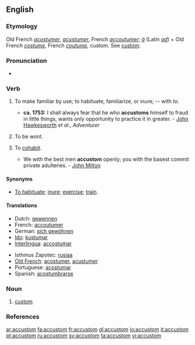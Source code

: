==English==

===Etymology===
Old French ''[[acostumer]]'', ''[[acustumer]]'', French ''[[accoutumer]]''; ''[[à]]'' (Latin ''[[ad]]'') + Old French ''[[costume]]'', French ''[[coutume]]'', custom. See [[custom]].

===Pronunciation===
*{{audio|en-us-accustom.ogg|Audio (US)}}


===Verb===
{{en-verb}}

# {{transitive}} To make familiar by use; to habituate, familiarize, or inure; -- with ''to''.
#* '''ca. 1753:''' I shall always fear that he who '''accustoms''' himself to fraud in little things, wants only opportunity to practice it in greater. - [[w:John Hawkesworth|John Hawkesworth]] ''et al.'', ''Adventurer''
# {{cattag|intransitive|obsolete}} To be wont.
# {{cattag|intransitive|obsolete}} To [[cohabit]].
#* We with the best men '''accustom''' openly; you with the basest commit private adulteries. - [[w:John Milton|John Milton]]


====Synonyms====
*[[To habituate]]; [[inure]]; [[exercise]]; [[train]].

====Translations====
{{top}}
*Dutch: [[gewennen]]
*French: [[accoutumer]]
*German: [[sich gewöhnen]]
*[[Ido]]: [[kustumar]]
*[[Interlingua]]: [[accostumar]]
{{mid}}
*Isthmus Zapotec: [[rusiaa]]
*[[Old French]]: [[acostumer]], [[acustumer]]
*Portuguese: [[acostumar]]
*Spanish: [[acostumbrarse]]
{{bottom}}

===Noun===
{{en-noun}}

# {{obsolete}} [[custom]]

===References===
{{R:Webster 1913}}

[[ar:accustom]]
[[fa:accustom]]
[[fr:accustom]]
[[gl:accustom]]
[[io:accustom]]
[[it:accustom]]
[[pt:accustom]]
[[ru:accustom]]
[[sv:accustom]]
[[ta:accustom]]
[[vi:accustom]]